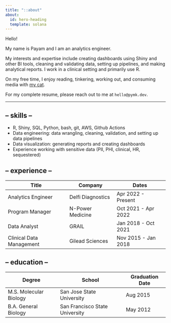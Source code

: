 ```yaml
---
title: "::about"
about:
  id: hero-heading
  template: solana
---
```


:::{#hero-heading}

Hello!

My name is Payam and I am an analytics engineer.

My interests and expertise include creating dashboards using Shiny and other BI tools, cleaning and validating data, setting up pipelines, and making analytical reports. I work in a clinical setting and primarily use R.

On my free time, I enjoy reading, tinkering, working out, and consuming media with [my cat](./posts/my-cat/).

For my complete resume, please reach out to me at `hello@pymk.dev`.

---

## -- skills --

- R, Shiny, SQL, Python, bash, git, AWS, Github Actions
- Data engineering: data wrangling, cleaning, validation, and setting up data pipelines
- Data visualization: generating reports and creating dashboards
- Experience working with sensitive data (PII, PHI, clinical, HR, sequestered)

## -- experience --

| Title | Company | Dates |
| --- | --- | --- |
| Analytics Engineer | Delfi Diagnostics | Apr 2022 - Present |
| Program Manager | N-Power Medicine | Oct 2021 - Apr 2022 |
| Data Analyst | GRAIL | Jan 2018 - Oct 2021 |
| Clinical Data Management | Gilead Sciences | Nov 2015 - Jan 2018 |

## -- education --

| Degree | School | Graduation Date |
| --- | --- | --- |
| M.S. Molecular Biology | San Jose State University | Aug 2015 |
| B.A. General Biology | San Francisco State University | May 2012 |

:::
